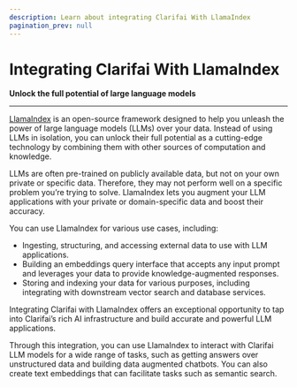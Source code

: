 ```yaml
---
description: Learn about integrating Clarifai With LlamaIndex
pagination_prev: null
---
```


# Integrating Clarifai With LlamaIndex

**Unlock the full potential of large language models**
<hr />

[LlamaIndex](https://www.llamaindex.ai/) is an open-source framework designed to help you unleash the power of large language models (LLMs) over your data.
Instead of using LLMs in isolation, you can unlock their full potential as a cutting-edge technology by combining them with other sources of computation and knowledge.

LLMs are often pre-trained on publicly available data, but not on your own private or specific data. Therefore, they may not perform well on a specific problem you’re trying to solve. LlamaIndex lets you augment your LLM applications with your private or domain-specific data and boost their accuracy. 

You can use LlamaIndex for various use cases, including:

- Ingesting, structuring, and accessing external data to use with LLM applications. 
- Building an embeddings query interface that accepts any input prompt and leverages your data to provide knowledge-augmented responses.
- Storing and indexing your data for various purposes, including integrating with downstream vector search and database services.

Integrating Clarifai with LlamaIndex offers an exceptional opportunity to tap into Clarifai’s rich AI infrastructure and build accurate and powerful LLM applications. 

Through this integration, you can use LlamaIndex to interact with Clarifai LLM models for a wide range of tasks, such as getting answers over unstructured data and building data augmented chatbots. You can also create text embeddings that can facilitate tasks such as semantic search. 


<DocCardList items={useCurrentSidebarCategory().items}/>
